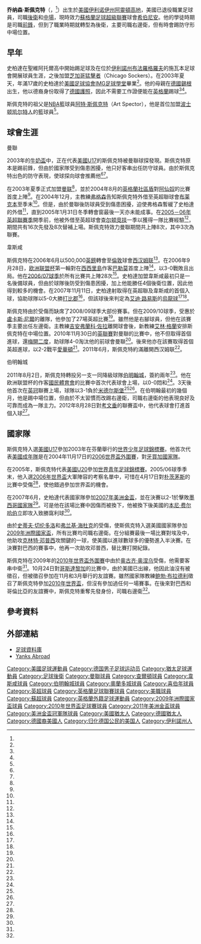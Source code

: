 {{noteTA|G1=英超
|T=zh-hans:乔纳森·斯佩克特;zh-hk:莊拿芬·史柏達;zh-tw:喬納森·斯佩克特;
|1=zh-hans:乔纳森·斯佩克特;zh-hk:莊拿芬·史柏達;zh-tw:喬納森·斯佩克特;
|2=zh-hans:斯佩克特;zh-hk:史柏達;zh-tw:斯佩克特;
|3=zh-hans:弗格森;zh-hk:費格遜;zh-tw:弗格森;
|4=zh-hans:鲍勃·布拉德利; zh-hk:卜·巴特利;
}}
{{Football player infobox 
|          playername = 乔纳森·斯佩克特<br/>{{lang|en|''Jonathan Spector''}}
|               image = Jonathan Spector.jpg
|        image_size = 220
|            fullname = Jonathan Spector
|            nickname = 
|              height = {{height|meter=1.83}}
|         dateofbirth = {{birth date and age|1986|3|1}} 
|         cityofbirth = [[伊利诺伊州|伊利诺伊州]][[阿灵顿高地_(伊利诺伊州)|阿靈頓高地]]
|      countryofbirth = [[美國|美國]]
|          highschool = 聖維阿托爾高中
|        currentclub  = 
|          clubnumber = 
|            position = [[後衛_(足球)|後衛]]、[[中場_(足球)|中場]]
|          youthyears = 2002-2003<br>2003
|          youthclubs = IMG足球學院<br>[[芝加哥袜队|芝加哥袜队]] 
|               years = 2003-2006<br>2005-2006<br>2006-2011<br>2011-2017<br>2017-2018<br>2019
|               clubs = [[曼联足球俱乐部|曼联]]<br>→[[查尔顿竞技足球俱乐部|查尔顿]]<br>[[西汉姆联足球俱乐部|西汉姆联]]<br>[[伯明翰足球會|伯明翰城]]<br>[[奧蘭多城足球俱樂部|奧蘭多城]]<br>[[希伯尼安足球俱乐部|希伯尼安]]
|         caps(goals) = {{0|00}}3 (0) <br>{{0}}20 (0) <br>101 (1)<br>{{0|0}}153 (0)<br>{{0|0}}38 (1)<br>{{0|0}}1 (0)
| totalcaps = 368 | totalgoals = 6   
|       nationalyears = 2003<br>2005<br>2004-
|        nationalteam = 美國U17<br>美國U20<br>[[美國國家足球隊|美國]]
| nationalcaps(goals) = {{0}}19 (0)<br>{{0|00}}2 (0) <br>{{0}}36 (0)
|            pcupdate = 2012年5月12日
|            ntupdate = 2011年8月2日 (二) 14:07 (UTC)
}}
'''乔纳森·斯佩克特'''（{{lang-en|'''Jonathan Spector'''}}，{{bd|1986年|3月1日|catIdx=Spector, Jonathan}}<ref name="AutoSL-1"/>）出生於[[美國|美國]][[伊利诺伊州|伊利诺伊州]][[阿灵顿高地_(伊利诺伊州)|阿靈頓高地]]，美國已退役職業足球員，司職[[後衛_(足球)|後衛]]和[[中場_(足球)|中場]]，現時效力[[蘇格蘭足球超級聯賽|蘇格蘭足球超級聯賽]]球會[[希伯尼安足球俱乐部|希伯尼安]]。他的學徒時期是司職[[前鋒_(足球)|前鋒]]，但到了職業時期就轉型為後衛，主要司職右邊衛，但有時會踢防守形中場位置。

==早年==
史柏達在聖維阿托爾高中開始踢足球及在位於[[伊利諾州|伊利諾州]][[布法洛格罗夫_(伊利诺伊州)|布法羅格羅夫]]的施瓦本足球會開展球員生涯，之後加盟[[芝加哥猛擊者|芝加哥猛擊者]]（Chicago Sockers）。在2003年夏天，年滿17歲的史柏達於[[美國足球協會|美國足球協會]][[IMG足球學堂|IMG足球學堂]]畢業<ref name="WHUProfile"/>。他的母親在[[德國|德國]][[錫根|錫根]]出生，他以德裔身份取得了[[德國護照|德國護照]]，因此不需要工作證便能在[[英格蘭|英格蘭]]踢球<ref name="YAMature"/><ref name="espn1"/>。

斯佩克特的祖父是[[國家籃球協會|NBA]]籃球員[[阿特·斯佩克特|阿特·斯佩克特]]（Art Spector），他是首位加盟[[波士顿凯尔特人|波士顿凯尔特人]]的籃球員<ref name="AutoSL-2"/>。

==球會生涯==
;曼聯
2003年的[[牛奶盃|牛奶盃]]中，正在代表[[美國17歲以下國家足球隊|美國U17]]的斯佩克特被曼聯球探發現。斯佩克特原本是踢前鋒，但由於國家隊受到傷患困擾，他只好客串出任防守球員。由於斯佩克特出色的防守表現，使球探向球會推薦他<ref name=YAMature/><ref name=espn1/>。

在2003年夏季正式加盟[[曼联足球俱乐部|曼联]]<ref name=espn1 />，並於2004年8月的[[英格蘭社區盾|英格蘭社區盾]]對[[阿森纳足球俱乐部|阿仙奴]]的比賽首度上陣<ref name="sbase"/>。在2004年12月，主教練[[亚历克斯·弗格森|弗格森]]告知斯佩克特外借至英超聯球會[[布莱克本足球俱乐部|布莱克本]]至季末<ref name="AutoSL-3"/>。但是，由於曼聯後防球員受到傷患困擾，迫使弗格森暫緩了史柏達的外借<ref name="AutoSL-4"/>，直到2005年1月31日冬季轉會窗最後一天亦未能成事。在[[2005年至2006年英格蘭超級聯賽|2005－06年英超聯賽季]]開季前，他被外借至英超球會[[查尔顿竞技足球俱乐部|查尔顿竞技]]一季以獲得一隊比賽經驗<ref name="AutoSL-5"/>，期間共有16次先發及8次替補上場。斯佩克特效力曼聯期間共上陣8次，其中3次為聯賽。

;韋斯咸
斯佩克特在2006年6月以500,000[[英鎊|英鎊]]轉會至[[倫敦|倫敦]]球會[[西汉姆联足球俱乐部|西汉姆联]]<ref name="AutoSL-6"/>。在2006年9月28日，[[欧洲联盟杯|欧洲联盟杯]]第一輪對在[[西西里島|西西里島]]作客[[巴勒莫足球俱樂部|巴勒莫]]首度上陣<ref name="AutoSL-7"/>，以3-0戰敗且出局。他在[[2006年至2007年英格蘭超級聯賽|2006/07球季]]於所有比賽共上陣28次<ref name="sb0607"/>。史柏達加盟韋斯咸最初只是一名後備球員，但由於球隊後防受到傷患困擾，加上他能勝任4個後衛位置，因此他得到較多的機會。在2007年11月11日，史柏達射取得在英超聯及韋斯咸的首個入球，協助球隊以5-0大勝[[德比郡足球俱乐部|打比郡]]<ref name="AutoSL-8"/>，但該球後來判定為[[艾迪·路易斯|艾迪·路易斯]]的[[烏龍球|烏龍球]]<ref name=WHUProfile/><ref name="AutoSL-9"/>。

斯佩克特由於受傷而缺席了2008/09球季大部份賽事。但在2009/10球季，受惠於[[盧卡斯·尼爾|盧卡斯·尼爾]]的離隊，他參加了27場英超比賽<ref name="sb0910"/>。雖然他是右腳球員，但他在該賽季主要出任左邊衛。主教練[[吉安弗蘭科·佐拉|吉安弗蘭科·佐拉]]離開球會後，新教練[[艾林·格蘭|艾林·格蘭]]安排斯佩克特在中場位置。2010年11月30日的[[英格蘭聯賽盃|英聯賽]]對曼聯的比賽中，他不但取得首個進球，還[[梅開二度|梅開二度]]，助球隊4-0淘汰他的前球會曼聯<ref name="AutoSL-10"/>。後來他亦在該賽取得首個英超進球，以2-2戰平[[愛華頓|愛華頓]]<ref name="sb1011"/>。2011年6月，斯佩克特約滿離開西汉姆联<ref name="Released"/>。

;伯明翰城
2011年8月2日，斯佩克特轉投另一支一同降級球隊[[伯明翰足球會|伯明翰城]]，簽約兩年<ref name="AutoSL-11"/>。他在欧洲联盟杯的作客[[國民體育會_(葡萄牙)|國民體育會]]的比賽中首次代表球會上場，以0-0悶和<ref name="AutoSL-12"/>。3天後他首次在[[英冠|英冠]]聯賽上場，球隊以3-1負於[[米德尔斯堡足球俱乐部|米德尔斯堡]]<ref name="sb1112"/><ref name="AutoSL-13"/>。在伯明翰最初的幾個月，他是踢中場位置，但由於不太習慣而改踢右邊衛，司職右邊衛的他表現良好及可靠而成為一隊主力。2012年8月28日對[[考文垂足球俱乐部|考文垂]]的聯賽盃中，他代表球會打進首個入球<ref name="AutoSL-14"/>。

==國家隊==
斯佩克特入選[[美國17歲以下國家足球隊|美國U17]]參加2003年在芬蘭舉行的[[世界少年足球錦標賽|世界少年足球錦標賽]]。他首次代表[[美國國家足球隊|美國成年隊]]是在2004年11月17日的[[2006年世界盃足球賽外圍賽-中北美洲及加勒比海區|2006世界盃外圍賽]]，對[[牙買加國家足球隊|牙買加國家隊]]。

在2005年，斯佩克特代表[[美國20歲以下國家隊|美國U20]]參加[[世界青年足球錦標賽|世界青年足球錦標賽]]。2005/06球季季末，他入選[[2006年世界盃足球賽|2006年世界盃]]大軍陣容的考察名單中，可惜在4月17日對[[朴茨茅斯足球俱乐部|朴茨茅斯]]的比賽中受傷<ref name="AutoSL-15"/>，使他錯過參加世界盃的機會。

在2007年6月，史柏達代表國家隊參加[[2007年美洲金盃|2007年美洲金盃]]，並在決賽以2-1於擊敗[[墨西哥國家足球隊|墨西哥國家隊]]<ref name="AutoSL-16"/>。可是他在該場比賽中因傷而被換下，他被換下後美國的[[本尼·费尔哈伯|本尼·费尔哈伯]]立即攻入致勝窩利球<ref name="AutoSL-17"/>。

由於[[史蒂夫·切伦多洛|史蒂夫·切伦多洛]]和[[弗兰基·海杜克|弗兰基·海杜克]]的受傷，使斯佩克特入選美國國家隊參加[[2009年洲際國家盃|2009年洲際國家盃]]，所有比賽均司職右邊衛。在分組賽最後一場比賽對埃及中，他助攻[[克林特·邓普西|克林特·邓普西]]攻關鍵的一球，使美國以進球數球多的優勢進入半決賽。在決賽對巴西的賽事中，他再一次助攻邓普西，替比賽打開紀錄。

斯佩克特在2009年的[[2010年世界盃外圍賽|2010年世界盃外圍賽]]中由於[[奥古齐·奥涅乌|奥古齐·奥涅乌]]受傷，他需要客串中衛<ref name="AutoSL-18"/>。10月24日對[[哥斯達黎加國家足球隊|哥斯達黎加]]的比賽中，由於美國已出線，他因此油沒有被徵召，但被徵召參加在11月和3月舉行的友誼賽。雖然國家隊教練[[鲍勃·布拉德利|鲍勃·布拉德利]]徵召了斯佩克特參加[[2010年世界盃|2010年世界盃]]，但沒有參加過任何一場賽事。在後來對巴西和哥倫比亞的友誼賽中，斯佩克特重奪先發身份，司職右邊衛<ref name="AutoSL-19"/>。

==參考資料==
{{Reflist|2|refs=

<ref name="AutoSL-1">[http://www.whufc.com/page/PlayerProfilesDetail/0,,12562~30124,00.html] {{Wayback|url=http://www.whufc.com/page/PlayerProfilesDetail/0,,12562~30124,00.html |date=20071213145453 }}, West Ham United Official Site. Retrieved 10 December 2007</ref>

<ref name=WHUProfile>[http://www.whufc.com/articles/jonathan-spector-west-ham_2228487_30124 "Player Profiles: Jonathan Spector"] {{Wayback|url=http://www.whufc.com/articles/jonathan-spector-west-ham_2228487_30124 |date=20100515182222 }}. West Ham United F.C. Retrieved October 15, 2011.</ref>

<ref name=YAMature>[http://www.yanks-abroad.com/get.php?mode=content&id=001243 "Mature beyond his years"]. Yanks Abroad. November 9, 2005. Retrieved August 20, 2012.</ref>

<ref name=espn1>Winner, Andrew (September 19, 2005). [http://soccernet.espn.go.com/columns/story?id=343072&root=americansabroad&&cc=5739 "Spector aims to boost World Cup credentials"]. ESPNsoccernet. Retrieved June 24, 2007.</ref>

<ref name="AutoSL-2">Arace, Michael (July 21, 2008). [http://www.dispatch.com/content/stories/sports/2008/07/21/arace21.ART_ART_07-21-08_C1_R0AQ8TG.html "Americans gain foothold in English Premiership"]. ''The Columbus Dispatch''. Retrieved August 20, 2012.</ref>

<ref name=sbase>[http://www.soccerbase.com/players_details.sd?playerid=38298 Soccerbase: Jonathan Spector] {{Wayback|url=http://www.soccerbase.com/players_details.sd?playerid=38298 |date=20071205030729 }}, Racing Post. Retrieved 24 June 2007.</ref>

<ref name="AutoSL-3">[http://news.bbc.co.uk/sport1/hi/football/teams/m/man_utd/4122427.stm ''"Spector to join Blackburn on loan"''], BBC Sport, 23 December 2004. Retrieved 24 June 2007</ref>

<ref name="AutoSL-4">[http://news.bbc.co.uk/sport1/hi/football/teams/b/blackburn_rovers/4139471.stm ''"Man Utd put Spector loan on hold"''], BBC Sport, 1 January 2005. Retrieved 24 June 2007.</ref>

<ref name="AutoSL-5">[http://news.bbc.co.uk/sport1/hi/football/teams/c/charlton_athletic/4673369.stm ''"Charlton clinch Spector loan deal"''], BBC Sport, 11 July 2005. Retrieved 21 June 2007.</ref>

<ref name="AutoSL-6">[http://news.bbc.co.uk/sport1/hi/football/5084032.stm "West Ham sign Man Utd's Spector"]. BBC Sport. June 15, 2006. Retrieved June 15, 2006.</ref>

<ref name="AutoSL-7">[https://web.archive.org/web/20070927014142/http://www.whufc.com/news/?mode=movenav&page_id=8350 "Spector staying positive after debut frustration"]. West Ham United F.C. September 29, 2006. Archived September 27, 2007.</ref>

<ref name=sb0607>[http://www.soccerbase.com/players/player.sd?player_id=38298&season_id=136 "Games played by Jonathan Spector in 2006/2007"]. ''Soccerbase''. Centurycomm. Retrieved September 10, 2012.</ref>

<ref name="AutoSL-8">[http://soccernet.espn.go.com/report?id=219681&cc=5739# "Derby 0–5 West Ham: Hammers slay Derby pride"]. ESPN Soccernet. November 10, 2007. Retrieved August 22, 2012.</ref>

<ref name="AutoSL-9">[http://www.westhamstats.info/westham.php?west=2&ham=833&united=Jonathan_Spector "Jonathan Spector"]. Westhamstats.info. Retrieved May 27, 2010.</ref>

<ref name=sb0910>[http://www.soccerbase.com/players/player.sd?player_id=38298&season_id=139 "Games played by Jonathan Spector in 2009/2010"]. ''Soccerbase''. Centurycomm. Retrieved September 10, 2012.</ref>

<ref name="AutoSL-10">Whyatt, Chris (November 30, 2010). [http://news.bbc.co.uk/sport1/hi/football/league_cup/9233755.stm "West Ham 4–0 Man Utd"]. BBC Sport. Retrieved August 22, 2012.</ref>

<ref name=sb1011>[http://www.soccerbase.com/players/player.sd?player_id=38298&season_id=140 "Games played by Jonathan Spector in 2010/2011"]. ''Soccerbase''. Centurycomm. Retrieved September 10, 2012.</ref>

<ref name="Released">[http://www.guardian.co.uk/football/2011/jun/16/list-players-released-premier-league-clubs?cat=football&type=article "Players released from 2010/11 Premier League clubs"]. ''guardian.co.uk''. June 16, 2011. Retrieved August 22, 2012.</ref>

<ref name="AutoSL-11">{{cite news |language=en |url=http://news.bbc.co.uk/sport2/hi/football/14372481.stm |title=Birmingham City sign ex-West Ham man Jonathan Spector |publisher=''[[BBC_Sport|BBC Sport]]'' |date=2011-08-02 |accessdate=2011-08-02 |archive-date=2011-09-01 |archive-url=https://web.archive.org/web/20110901190222/http://news.bbc.co.uk/sport2/hi/football/14372481.stm |dead-url=no }}</ref>

<ref name="AutoSL-12">Tattum, Colin (August 19, 2011). [http://www.birminghammail.net/birmingham-sport/birmingham-city-fc/birmingham-city-fc-news/2011/08/19/nacional-0-birmingham-city-0-colin-tattum-s-big-match-verdict-and-player-ratings-97319-29265450/ "Nacional 0, Birmingham City 0"] {{Wayback|url=http://www.birminghammail.net/birmingham-sport/birmingham-city-fc/birmingham-city-fc-news/2011/08/19/nacional-0-birmingham-city-0-colin-tattum-s-big-match-verdict-and-player-ratings-97319-29265450/ |date=20121004205332 }}. ''Birmingham Mail''. Retrieved August 19, 2011.</ref>

<ref name=sb1112>[http://www.soccerbase.com/players/player.sd?player_id=38298&season_id=141 "Games played by Jonathan Spector in 2011/2012"]. ''Soccerbase''. Centurycomm. Retrieved September 10, 2012.</ref>

<ref name="AutoSL-13">[http://www.uefa.com/uefaeuropaleague/season=2012/clubs/club=53342/squad/index.html "2011/12 UEFA Europa League: Birmingham City FC: Squad: Qualifying phase"]. UEFA. May 17, 2012. Retrieved August 15, 2012.</ref>

<ref name="AutoSL-14">[http://www.bbc.co.uk/sport/0/football/19340446 "Coventry 3–2 Birmingham"] {{Wayback|url=http://www.bbc.co.uk/sport/0/football/19340446 |date=20131017150248 }}. BBC Sport. August 28, 2012. Retrieved August 29, 2012.</ref>

<ref name="AutoSL-15">Wagman, Robert & Davidson, Gary (April 17, 2006). [http://soccertimes.com/americans/2006/apr17.htm "Spector dislocates shoulder in Charlton victory over Portsmouth"] {{Wayback|url=http://soccertimes.com/americans/2006/apr17.htm |date=20070930160456 }}. ''SoccerTimes''. Retrieved June 29, 2007.</ref>

<ref name="AutoSL-16">[http://www.whufc.com/news/?page_id=9246 ''"Spector enjoys Gold Cup glory with USA"''] {{Wayback|url=http://www.whufc.com/news/?page_id=9246 |date=20070927014218 }}, West Ham United Official Site, 25 June 2007.</ref>

<ref name="AutoSL-17">Dodd, Mike (June 25, 2007). [http://www.usatoday.com/printedition/sports/20070625/c3focus25.art.htm "USA rallies to win Gold Cup"]. ''USA Today''. Retrieved August 22, 2012.</ref>

<ref name="AutoSL-18">[http://www.whufc.com/articles/spector-revels-in-new-role-20091117_2236884_1877235 "Spector revels in new role"] {{Wayback|url=http://www.whufc.com/articles/spector-revels-in-new-role-20091117_2236884_1877235 |date=20091120191517 }}. West Ham United F.C. November 17, 2009. Retrieved August 22, 2012.</ref>

<ref name="AutoSL-19">[http://www.ussoccer.com/Teams/US-Men/Lineups/2010-Lineups.aspx "2010 Lineups"] {{Wayback|url=http://www.ussoccer.com/Teams/US-Men/Lineups/2010-Lineups.aspx |date=20140201192040 }}. U.S. Soccer. Retrieved October 15, 2011.</ref>
}}

==外部連結==
*[https://web.archive.org/web/20071205030729/http://www.soccerbase.com/players_details.sd?playerid=38298 足球資料庫]
*[http://www.yanks-abroad.com/content.php?mode=search&s=Jonathan%20Spector Yanks Abroad]{{Wayback|url=http://www.yanks-abroad.com/content.php?mode=search&s=Jonathan%20Spector |date=20061112002349 }}

{{2009年聯合會盃足球賽美國參賽名單}}
{{2010年世界盃足球賽美國參賽名單}}

{{DEFAULTSORT:Spector, Jonathan}}

[[Category:美國足球運動員|Category:美國足球運動員]]
[[Category:德国男子足球运动员|Category:德国男子足球运动员]]
[[Category:猶太足球運動員|Category:猶太足球運動員]]
[[Category:足球後衛|Category:足球後衛]]
[[Category:曼聯球員|Category:曼聯球員]]
[[Category:查爾頓球員|Category:查爾頓球員]]
[[Category:韋斯咸球員|Category:韋斯咸球員]]
[[Category:伯明翰城球員|Category:伯明翰城球員]]
[[Category:奧蘭多城球員|Category:奧蘭多城球員]]
[[Category:喜伯年球員|Category:喜伯年球員]]
[[Category:英超球員|Category:英超球員]]
[[Category:英格蘭足球聯賽球員|Category:英格蘭足球聯賽球員]]
[[Category:美職球員|Category:美職球員]]
[[Category:蘇超球員|Category:蘇超球員]]
[[Category:英格蘭外籍足球運動員|Category:英格蘭外籍足球運動員]]
[[Category:2009年洲際國家盃球員|Category:2009年洲際國家盃球員]]
[[Category:2010年世界盃足球賽球員|Category:2010年世界盃足球賽球員]]
[[Category:2011年美洲金盃球員|Category:2011年美洲金盃球員]]
[[Category:美洲金盃冠軍隊球員|Category:美洲金盃冠軍隊球員]]
[[Category:美國猶太人|Category:美國猶太人]]
[[Category:德國猶太人|Category:德國猶太人]]
[[Category:德國裔美國人|Category:德國裔美國人]]
[[Category:归化德国公民的美国人|Category:归化德国公民的美国人]]
[[Category:伊利諾州人|Category:伊利諾州人]]